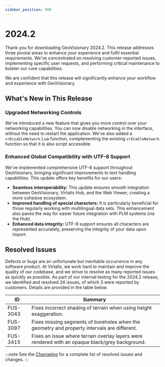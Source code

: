 ```yaml
---
sidebar_position: 990
---
```


# 2024.2

Thank you for downloading GeoVisionary 2024.2. This release addresses three pivotal areas to enhance your experience and fulfil essential requirements. We've concentrated on resolving customer-reported issues, implementing specific user requests, and performing critical maintenance to bolster our core capabilities.

We are confident that this release will significantly enhance your workflow and experience with GeoVisionary.

## What's New in This Release

### Upgraded Networking Controls

We've introduced a new feature that gives you more control over your networking capabilities. You can now disable networking in the interface, without the need to restart the application. We've also added a `vrDisableNetwork` Lua function, complementing the existing `vrEnableNetwork` function so that it is also script accessible.

### Enhanced Global Compatibility with UTF-8 Support

We've implemented comprehensive UTF-8 support throughout GeoVisionary, bringing significant improvements to text handling capabilities. This update offers key benefits for our users:

- **Seamless interoperability:** This update ensures smooth integration between GeoVisionary, Virtalis Hub, and the Web Viewer, creating a more cohesive ecosystem.
- **Improved handling of special characters:** It is particularly beneficial for those regularly working with multilingual data sets. This enhancement also paves the way for easier future integration with PLM systems (via the Hub).
- **Enhanced data integrity:** UTF-8 support ensures all characters are represented accurately, preserving the integrity of your data upon import. 

## Resolved Issues

Defects or bugs are an unfortunate but inevitable occurrence in any software product. At Virtalis, we work hard to maintain and improve the quality of our codebase, and we strive to resolve as many reported issues as quickly as possible. As part of our internal testing for the 2024.2 release, we identified and resolved 24 issues, of which 3 were reported by customers. Details are provided in the table below.

| ID | Summary |
|---|---|
| FUS-3043 | Fixes incorrect shading of terrain when using height exaggeration. |
| FUS-3097 | Fixes missing segments of boreholes when the geometry and property intervals are different. |
| FUS-3415 | Fixes an issue where terrain overlay layers were rendered with an opaque black/grey background. |

:::note
See the [Changelog](../../changelogs/geovisionary#20242) for a complete list of resolved issues and changes.
:::
